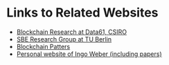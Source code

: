 # Links to Related Websites {#links}

* [Blockchain Research at Data61, CSIRO](https://research.csiro.au/data61/blockchain/)
* [SBE Research Group at TU Berlin](https://www.sbe.tu-berlin.de/menue/software_and_business_engineering/parameter/en/)
* [Blockchain Patters](https://research.csiro.au/blockchainpatterns/)
* [Personal website of Ingo Weber (including papers)](http://imweber.de/)
